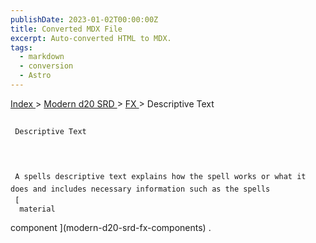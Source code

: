 ```yaml
---
publishDate: 2023-01-02T00:00:00Z
title: Converted MDX File
excerpt: Auto-converted HTML to MDX.
tags:
  - markdown
  - conversion
  - Astro
---
```


[
Index
](-index) >
[
Modern d20 SRD
](modern-d20-srd-index) >
[
FX
](modern-d20-srd-fx-index) > Descriptive Text

##

     Descriptive Text




     A spells descriptive text explains how the spell works or what it does and includes necessary information such as the spells
     [
      material

component
](modern-d20-srd-fx-components)
.
